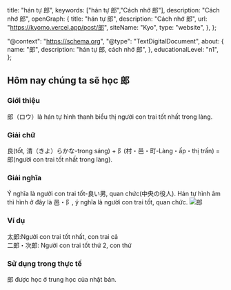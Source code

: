 
  title: "hán tự 郎",
  keywords: ["hán tự 郎","Cách nhớ 郎"],
  description: "Cách nhớ 郎",
  openGraph: {
    title: "hán tự 郎",
    description: "Cách nhớ 郎",
    url: "https://kyomo.vercel.app/post/郎",
    siteName: "Kyo",
    type: "website",
  },
};

  "@context": "https://schema.org",
  "@type": "TextDigitalDocument",
  about: {
    name: "郎",
    description: "hán tự 郎, cách nhớ 郎",
  },
  educationalLevel: "n1",
};

##  Hôm nay chúng ta sẽ học 郎
### Giới thiệu
郎（ロウ）là hán tự hình thanh biểu thị người con trai tốt nhất trong làng.
### Giải chữ
良(tốt, 清（きよ）らかな-trong sáng) + 阝(村・邑・町-Làng・ấp・thị trấn) = 郎(người con trai tốt nhất trong làng). 
### Giải nghĩa
Ý nghĩa là người con trai tốt-良い男, quan chức(中央の役人). Hán tự hình âm thì hình ở đây là 邑・阝, ý nghĩa là người con trai tốt, quan chức.
<Image src={photo_2} alt="郎" />   
### Ví dụ
太郎:Người con trai tốt nhất, con trai cả   
二郎・次郎: Người con trai tốt thứ 2, con thứ
### Sử dụng trong thực tế
郎 được học ở trung học của nhật bản.